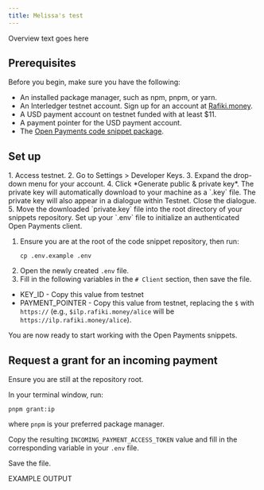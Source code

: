 ```yaml
---
title: Melissa's test
---
```



Overview text goes here

## Prerequisites

Before you begin, make sure you have the following:

- An installed package manager, such as npm, pnpm, or yarn.
- An Interledger testnet account. Sign up for an account at [Rafiki.money](https://rafiki.money).
- A USD payment account on testnet funded with at least $11.
- A payment pointer for the USD payment account.
- The [Open Payments code snippet package](https://github.com/interledger/open-payments-snippets).

## Set up

<Disclosure toggleText='Get a public and private key' client:load>
  1. Access testnet. 2. Go to Settings > Developer Keys. 3. Expand the drop-down
  menu for your account. 4. Click *Generate public & private key*. The private
  key will automatically download to your machine as a `.key` file. The private
  key will also appear in a dialogue within Testnet. Close the dialogue. 5. Move
  the downloaded `private.key` file into the root directory of your snippets
  repository.
</Disclosure>

<Disclosure toggleText='Set up your .env file' client:load>
Set up your `.env` file to  initialize an authenticated Open Payments client.

1. Ensure you are at the root of the code snippet repository, then run:
   ```shellscript
   cp .env.example .env
   ```
2. Open the newly created `.env` file.
3. Fill in the following variables in the `# Client` section, then save the file.

- KEY_ID - Copy this value from testnet
- PAYMENT_POINTER - Copy this value from testnet, replacing the `$` with `https://` (e.g., `$ilp.rafiki.money/alice` will be `https://ilp.rafiki.money/alice`).

You are now ready to start working with the Open Payments snippets.

</Disclosure>

## Request a grant for an incoming payment

Ensure you are still at the repository root.

In your terminal window, run:

```shellscript
pnpm grant:ip
```

where `pnpm` is your preferred package manager.

Copy the resulting `INCOMING_PAYMENT_ACCESS_TOKEN` value and fill in the corresponding variable in your `.env` file.

Save the file.

EXAMPLE OUTPUT

